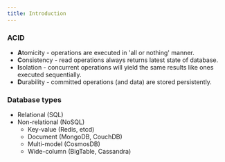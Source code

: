 ```yaml
---
title: Introduction
---
```


### ACID

- **A**tomicity - operations are executed in 'all or nothing' manner.
- **C**onsistency - read operations always returns latest state of database.
- **I**solation - concurrent operations will yield the same results like ones executed sequentially.
- **D**urability - committed operations (and data) are stored persistently.

### Database types

- Relational (SQL)
- Non-relational (NoSQL)
  - Key-value (Redis, etcd)
  - Document (MongoDB, CouchDB)
  - Multi-model (CosmosDB)
  - Wide-column (BigTable, Cassandra)